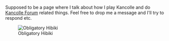 Supposed to be a page where I talk about how I play Kancolle and do [http://kancolle.himeuta.net/forums Kancolle Forum] related things. Feel free to drop me a message and I'll try to respond etc.

[[File:1867282-1CID1I2.jpg|thumb|Obligatory Hibiki]]
